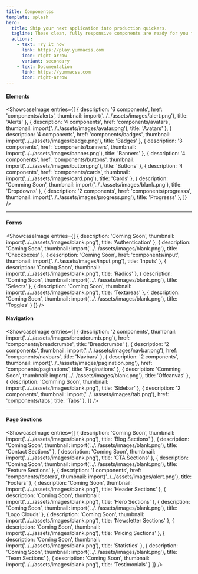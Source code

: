 ```yaml
---
title: Componentss
template: splash
hero:
  title: Ship your next application into production quickers.
  tagline: These clean, fully responsive components are ready for you to copy and use in your Yumma CSS projects. Go ahead and customize them however you like!
  actions:
    - text: Try it now
      link: https://play.yummacss.com
      icon: right-arrow
      variant: secondary
    - text: Documentation
      link: https://yummacss.com
      icon: right-arrow
---
```



#### Elements

<ShowcaseImage
  entries={[
    {
      description: '6 components',
      href: 'components/alerts',
      thumbnail: import('../../assets/images/alert.png'),
      title: 'Alerts'
    },
    {
      description: '4 components',
      href: 'components/avatars',
      thumbnail: import('../../assets/images/avatar.png'),
      title: 'Avatars'
    },
    {
      description: '4 components',
      href: 'components/badges',
      thumbnail: import('../../assets/images/badge.png'),
      title: 'Badges'
    },
    {
      description: '3 components',
      href: 'components/banners',
      thumbnail: import('../../assets/images/banner.png'),
      title: 'Banners'
    },
    {
      description: '4 components',
      href: 'components/buttons',
      thumbnail: import('../../assets/images/button.png'),
      title: 'Buttons'
    },
    {
      description: '4 components',
      href: 'components/cards',
      thumbnail: import('../../assets/images/card.png'),
      title: 'Cards'
    },
    {
      description: 'Comming Soon',
      thumbnail: import('../../assets/images/blank.png'),
      title: 'Dropdowns'
    },
    {
      description: '2 components',
      href: 'components/progresss',
      thumbnail: import('../../assets/images/progress.png'),
      title: 'Progresss'
    },
 ]}
/>

---

#### Forms

<ShowcaseImage
  entries={[
    {
      description: 'Coming Soon',
      thumbnail: import('../../assets/images/blank.png'),
      title: 'Authentication'
    },
    {
      description: 'Coming Soon',
      thumbnail: import('../../assets/images/blank.png'),
      title: 'Checkboxes'
    },
    {
      description: 'Coming Soon',
      href: 'components/input',
      thumbnail: import('../../assets/images/input.png'),
      title: 'Inputs'
    },
    {
      description: 'Coming Soon',
      thumbnail: import('../../assets/images/blank.png'),
      title: 'Radios'
    },
    {
      description: 'Coming Soon',
      thumbnail: import('../../assets/images/blank.png'),
      title: 'Selects'
    },
    {
      description: 'Coming Soon',
      thumbnail: import('../../assets/images/blank.png'),
      title: 'Textareas'
    },
    {
      description: 'Coming Soon',
      thumbnail: import('../../assets/images/blank.png'),
      title: 'Toggles'
    }
  ]}
/>

#### Navigation

<ShowcaseImage
 entries={[
    {
      description: '2 components',
      thumbnail: import('../../assets/images/breadcrumb.png'),
      href: 'components/breadcrumbs',
      title: 'Breadcrumbs'
    },
    {
      description: '2 components',
      thumbnail: import('../../assets/images/navbar.png'),
      href: 'components/navbars',
      title: 'Navbars'
    },
    {
      description: '2 components',
      thumbnail: import('../../assets/images/pagination.png'),
      href: 'components/paginations',
      title: 'Paginations'
    },
    {
      description: 'Comming Soon',
      thumbnail: import('../../assets/images/blank.png'),
      title: 'Offcanvas'
    },
    {
      description: 'Comming Soon',
      thumbnail: import('../../assets/images/blank.png'),
      title: 'Sidebar'
    },
    {
      description: '2 components',
      thumbnail: import('../../assets/images/tab.png'),
      href: 'components/tabs',
      title: 'Tabs'
    },
 ]}
/>

---

#### Page Sections

<ShowcaseImage
  entries={[
    {
      description: 'Coming Soon',
      thumbnail: import('../../assets/images/blank.png'),
      title: 'Blog Sections'
    },
    {
      description: 'Coming Soon',
      thumbnail: import('../../assets/images/blank.png'),
      title: 'Contact Sections'
    },
    {
      description: 'Coming Soon',
      thumbnail: import('../../assets/images/blank.png'),
      title: 'CTA Sections'
    },
    {
      description: 'Coming Soon',
      thumbnail: import('../../assets/images/blank.png'),
      title: 'Feature Sections'
    },
    {
      description: '1 components',
      href: 'components/footers',
      thumbnail: import('../../assets/images/alert.png'),
      title: 'Footers'
    },
    {
      description: 'Coming Soon',
      thumbnail: import('../../assets/images/blank.png'),
      title: 'Header Sections'
    },
    {
      description: 'Coming Soon',
      thumbnail: import('../../assets/images/blank.png'),
      title: 'Hero Sections'
    },
    {
      description: 'Coming Soon',
      thumbnail: import('../../assets/images/blank.png'),
      title: 'Logo Clouds'
    },
    {
      description: 'Coming Soon',
      thumbnail: import('../../assets/images/blank.png'),
      title: 'Newsletter Sections'
    },
    {
      description: 'Coming Soon',
      thumbnail: import('../../assets/images/blank.png'),
      title: 'Pricing Sections'
    },
    {
      description: 'Coming Soon',
      thumbnail: import('../../assets/images/blank.png'),
      title: 'Statistics'
    },
    {
      description: 'Coming Soon',
      thumbnail: import('../../assets/images/blank.png'),
      title: 'Team Sections'
    },
    {
      description: 'Coming Soon',
      thumbnail: import('../../assets/images/blank.png'),
      title: 'Testimonials'
    }
  ]}
/>
